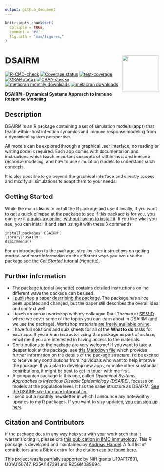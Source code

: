```yaml
---
output: github_document
---
```


<!-- README.md is generated from README.Rmd. Please edit that file -->

```r
knitr::opts_chunk$set(
  collapse = TRUE,
  comment = "#>",
  fig.path = "man/figures/"
)
```

# DSAIRM <img src="man/figures/logo.png" align="right" alt="" width="120" />

<!-- badges: start -->
[![R-CMD-check](https://github.com/ahgroup/DSAIRM/workflows/R-CMD-check/badge.svg)](https://github.com/ahgroup/DSAIRM/actions)
[![Coverage status](https://codecov.io/gh/ahgroup/DSAIRM/branch/master/graph/badge.svg?token=OGO3sVEcPD)](https://codecov.io/gh/ahgroup/DSAIRM)
[![test-coverage](https://github.com/ahgroup/DSAIRM/workflows/test-coverage/badge.svg)](https://github.com/ahgroup/DSAIRM/actions)
[![CRAN status](https://www.r-pkg.org/badges/version/DSAIRM)](https://cran.r-project.org/package=DSAIRM)
[![CRAN checks](https://cranchecks.info/badges/summary/DSAIRM)](https://cran.r-project.org/web/checks/check_results_DSAIRM.html)
[![metacran monthly downloads](http://cranlogs.r-pkg.org/badges/DSAIRM)](https://cran.r-project.org/package=DSAIRM)
[![metacran downloads](http://cranlogs.r-pkg.org/badges/grand-total/DSAIRM?color=ff69b4)](https://cran.r-project.org/package=DSAIRM)
<!-- badges: end -->

**DSAIRM - Dynamical Systems Approach to Immune Response Modeling**

## Description
DSAIRM is an R package containing a set of simulation models (apps) that teach within-host infection dynamics and immune response modeling from a dynamical system perspective. 

All models can be explored through a graphical user interface, no reading or writing code is required. Each app comes with documentation and instructions which teach important concepts of within-host and immune response modeling, and how to use simulation models to understand such concepts. 

It is also possible to go beyond the graphical interface and directly access and modify all simulations to adapt them to your needs.

## Getting Started

While the main idea is to install the R package and use it locally, if you want to get a quick glimpse at the package to see if this package is for you, you can give it [a quick try online, without having to install it](https://shiny.ovpr.uga.edu/DSAIRM/). If you like what you see, you can install it and start using it with these 3 commands:
``` 
install.packages('DSAIRM')
library('DSAIRM')
dsairmmenu()
```
For an introduction to the package, step-by-step instructions on getting started, and more information on the different ways you can use the package [see the _Get Started_ tutorial (vignette)](https://ahgroup.github.io/DSAIRM/articles/DSAIRM.html).


## Further information

* The [package tutorial (vignette)](https://ahgroup.github.io/DSAIRM/articles/DSAIRM.html) contains detailed instructions on the different ways the package can be used.
* [I published a paper describing the package](https://doi.org/10.1186/s12865-019-0321-0). The package has since been updated and changed, but the paper still describes the overall idea and context well.  
* I teach an annual workshop with my colleague Paul Thomas at [SISMID](https://si.biostat.washington.edu/suminst/sismid) where we cover some of the topics you can learn about in DSAIRM (and we use the package). Workshop materials [are freely available online](https://andreashandel.github.io/SMIcourse/). 
* I have full solutions and quiz sheets for all of the __What to do__ tasks for each app. If you are an instructor using this package as part of a class, email me if you are interested in having access to the materials.
* Contributions to the package are very welcome! If you want to take a deeper look at the package, see [this Markdown file](https://github.com/ahgroup/DSAIRM/blob/master/auxiliary/docsfordevelopers/documentation.md) which provides further information on the details of the package structure. I'd be excited to receive any contributions from individuals who want to help improve the package. If you plan to develop new apps, or make other substantial contributions, it might be best to get in touch with me first.
* A companion package to this one, called _Dynamical Systems Approaches to Infectious Disease Epidemiology (DSAIDE)_, focuses on models at the population level. It has the same structure as DSAIRM. [See the DSAIDE site for more information.](https://ahgroup.github.io/DSAIDE/)
* I send out a monthly newsletter in which I announce any noteworthy updates to my R packages. If you want to stay updated, [you can sign up here](https://www.andreashandel.com/susbscribe/).

## Citation and Contributors
If the package does in any way help you with your work such that it warrants citing it, please cite [this publication in BMC Immunology](https://doi.org/10.1186/s12865-019-0321-0). 
This R package is developed and maintained by [Andreas Handel](https://www.andreashandel.com/). A full list of contributors and a Bibtex entry for the citation [can be found here](https://ahgroup.github.io/DSAIRM/authors.html).

This project was/is partially supported by NIH grants U19AI117891, U01AI150747, R25AI147391 and R25GM089694.

